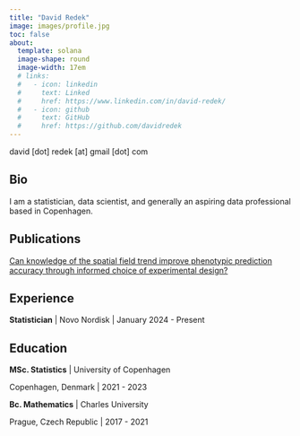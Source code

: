 ```yaml
---
title: "David Redek"
image: images/profile.jpg
toc: false
about: 
  template: solana
  image-shape: round
  image-width: 17em
  # links:
  #   - icon: linkedin
  #     text: Linked
  #     href: https://www.linkedin.com/in/david-redek/
  #   - icon: github
  #     text: GitHub
  #     href: https://github.com/davidredek
---
```


david \[dot\] redek \[at\] gmail \[dot\] com

## Bio

I am a statistician, data scientist, and generally an aspiring data professional based in Copenhagen.

## Publications

[Can knowledge of the spatial field trend improve phenotypic prediction accuracy through informed choice of experimental design?](https://link.springer.com/journal/10681)

## Experience

**Statistician** \| Novo Nordisk \| January 2024 - Present

## Education

**MSc. Statistics** \| University of Copenhagen

Copenhagen, Denmark \| 2021 - 2023

**Bc. Mathematics** \| Charles University

Prague, Czech Republic \| 2017 - 2021
